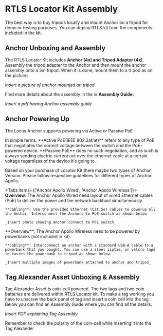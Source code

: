 
# RTLS Locator Kit Assembly 

The best way is to buy tripods locally and mount Anchor on a tripod for demo or testing purposes. You can deploy RTLS kit from the components included in the kit. 

## Anchor Unboxing and Assembly
The RTLS Locator Kit includes **Anchor (4x) and Tripod Adapter (4x)**. Assembly the tripod adapter to the Anchor and then mount the anchor assembly onto a 3m tripod. When it is done, mount them to a tripod as on the picture:

_Insert a picture of anchor mounted on tripod_

Find more details about the assembly in the in **Assembly Guide:** 

_Insert a pdf having Anchor assembly guide_

## Anchor Powering Up

The Locus Anchor supports powering via Active or Passive PoE

<Callout type="info" emoji="ℹ️">
  In simple terms, **Active PoE(IEEE 802.3af/at)** refers to any type of PoE that negotiates the correct voltage between the switch and the PoE-powered device. **Passive PoE** does no such negotiation, and as such is always sending electric current out over the ethernet cable at a certain voltage regardless of the device it's going to.
</Callout>

Based on your purchase of Locator Kit there maybe two types of Anchor Version. Please follow respective guidelines for different types of Anchor Apollo.


<Tabs items={['Anchor Apollo Wired', 'Anchor Apollo Wireless']}>
  <Tab>
    **Overview**: The Anchor Apollo Wired need layout of wired Ethernet cables (PoE) to deliver the power and the network backhaul simultaneously.
    
    **Cabling**: Use the provided Ethernet (Cat.5e) cables to powerup all the Anchor. Interconnect the Anchors to PoE switch as shown below
    
    _Insert photo showing anchor connect to PoE switch_
  </Tab>
  <Tab>
    **Overview**: The Anchor Apollo Wireless need to be powered by powerbanks (not included in kit). 
    
    **Cabling**: Interconnect an anchor with a standard USB-A cable to a powerbank that you bought. You can use a steel ziptie, or velcro tape to fasten the powerbank to tripod as shown below.
    
    _Insert multiple images of powerbank attached to anchor and tripod_ 
  </Tab>
</Tabs>

## Tag Alexander Asset Unboxing & Assembly

Tag Alexander Asset is coin-cell powered. The two tags and two coin batteries are delivered within RTLS Locator kit. To make a tag working you have to unscrew the back panel of tag and insert a coin cell into the tag. Below you can find an Assembly Guide where you can find all the details.

_Insert PDF explaining Tag Assembly_

<Callout type="info" emoji="ℹ️">
  Remember to check the polarity of the coin-cell while inserting it into the Tag Alexander
</Callout>
  